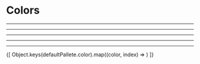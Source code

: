 

<Meta title="Design System/Colors" />

# Colors

<ColorPalette>
  <ColorItem
    title="Primary"
    subtitle="theme.color.primary.default"
    colors={[defaultPallete.primary.default]}
  />
  <ColorItem
    title="Primary Scale"
    subtitle="theme.color.primary[100-900]"
    colors={{
      100: defaultPallete.primary[100],
      200: defaultPallete.primary[200],
      300: defaultPallete.primary[300],
      400: defaultPallete.primary[400],
      500: defaultPallete.primary[500],
      600: defaultPallete.primary[600],
      700: defaultPallete.primary[700],
      800: defaultPallete.primary[800],
      900: defaultPallete.primary[900],
    }}
  />
  <ColorItem
    title="Primary Transparent"
    subtitle="theme.color.primary.transparent[100-600]"
    colors={{
      100: defaultPallete.primary.transparent[100],
      200: defaultPallete.primary.transparent[200],
      300: defaultPallete.primary.transparent[300],
      400: defaultPallete.primary.transparent[400],
      500: defaultPallete.primary.transparent[500],
      600: defaultPallete.primary.transparent[600]
    }}
  />
</ColorPalette>

<hr/>

<ColorPalette>
  <ColorItem
    title="Success"
    subtitle="theme.color.success.default"
    colors={[defaultPallete.success.default]}
  />
  <ColorItem
    title="Success Scale"
    subtitle="theme.color.success[100-900]"
    colors={{
      100: defaultPallete.success[100],
      200: defaultPallete.success[200],
      300: defaultPallete.success[300],
      400: defaultPallete.success[400],
      500: defaultPallete.success[500],
      600: defaultPallete.success[600],
      700: defaultPallete.success[700],
      800: defaultPallete.success[800],
      900: defaultPallete.success[900],
    }}
  />
  <ColorItem
    title="Success Transparent"
    subtitle="theme.color.success.transparent[100-600]"
    colors={{
      100: defaultPallete.success.transparent[100],
      200: defaultPallete.success.transparent[200],
      300: defaultPallete.success.transparent[300],
      400: defaultPallete.success.transparent[400],
      500: defaultPallete.success.transparent[500],
      600: defaultPallete.success.transparent[600]
    }}
  />
</ColorPalette>

<hr/>

<ColorPalette>
  <ColorItem
    title="Info"
    subtitle="theme.color.info.default"
    colors={[defaultPallete.info.default]}
  />
  <ColorItem
    title="Info Scale"
    subtitle="theme.color.info[100-900]"
    colors={{
      100: defaultPallete.info[100],
      200: defaultPallete.info[200],
      300: defaultPallete.info[300],
      400: defaultPallete.info[400],
      500: defaultPallete.info[500],
      600: defaultPallete.info[600],
      700: defaultPallete.info[700],
      800: defaultPallete.info[800],
      900: defaultPallete.info[900],
    }}
  />
  <ColorItem
    title="Info Transparent"
    subtitle="theme.color.info.transparent[100-600]"
    colors={{
      100: defaultPallete.info.transparent[100],
      200: defaultPallete.info.transparent[200],
      300: defaultPallete.info.transparent[300],
      400: defaultPallete.info.transparent[400],
      500: defaultPallete.info.transparent[500],
      600: defaultPallete.info.transparent[600]
    }}
  />
</ColorPalette>

<hr/>

<ColorPalette>
  <ColorItem
    title="Warning"
    subtitle="theme.color.warning.default"
    colors={[defaultPallete.warning.default]}
  />
  <ColorItem
    title="Warning Scale"
    subtitle="theme.color.warning[100-900]"
    colors={{
      100: defaultPallete.warning[100],
      200: defaultPallete.warning[200],
      300: defaultPallete.warning[300],
      400: defaultPallete.warning[400],
      500: defaultPallete.warning[500],
      600: defaultPallete.warning[600],
      700: defaultPallete.warning[700],
      800: defaultPallete.warning[800],
      900: defaultPallete.warning[900],
    }}
  />
  <ColorItem
    title="Warning Transparent"
    subtitle="theme.color.warning.transparent[100-600]"
    colors={{
      100: defaultPallete.warning.transparent[100],
      200: defaultPallete.warning.transparent[200],
      300: defaultPallete.warning.transparent[300],
      400: defaultPallete.warning.transparent[400],
      500: defaultPallete.warning.transparent[500],
      600: defaultPallete.warning.transparent[600]
    }}
  />
</ColorPalette>

<hr/>

<ColorPalette>
  <ColorItem
    title="Danger"
    subtitle="theme.color.danger.default"
    colors={[defaultPallete.danger.default]}
  />
  <ColorItem
    title="Danger Scale"
    subtitle="theme.color.danger[100-900]"
    colors={{
      100: defaultPallete.danger[100],
      200: defaultPallete.danger[200],
      300: defaultPallete.danger[300],
      400: defaultPallete.danger[400],
      500: defaultPallete.danger[500],
      600: defaultPallete.danger[600],
      700: defaultPallete.danger[700],
      800: defaultPallete.danger[800],
      900: defaultPallete.danger[900],
    }}
  />
  <ColorItem
    title="Danger Transparent"
    subtitle="theme.color.danger.transparent[100-600]"
    colors={{
      100: defaultPallete.danger.transparent[100],
      200: defaultPallete.danger.transparent[200],
      300: defaultPallete.danger.transparent[300],
      400: defaultPallete.danger.transparent[400],
      500: defaultPallete.danger.transparent[500],
      600: defaultPallete.danger.transparent[600]
    }}
  />
</ColorPalette>

<hr/>

<ColorPalette>
  {[
    Object.keys(defaultPallete.color).map((color, index) => <ColorItem
      key={index}
      title={`${color.charAt(0).toUpperCase()}${color.slice(1)}`}
      subtitle={`theme.color.${color}`}
      colors={[defaultPallete.color[color]]}
    />)
  ]}
</ColorPalette>
